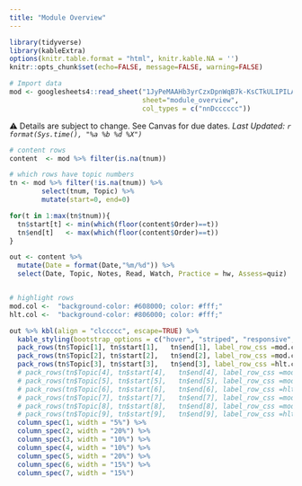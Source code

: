 ```yaml
---
title: "Module Overview"
---
```


```r
library(tidyverse)
library(kableExtra)
options(knitr.table.format = "html", knitr.kable.NA = '') 
knitr::opts_chunk$set(echo=FALSE, message=FALSE, warning=FALSE) 

# Import data
mod <- googlesheets4::read_sheet("1JyPeMAAHb3yrCzxDpnWqB7k-KsCTkULIPILAAsfai78", 
                                 sheet="module_overview", 
                                 col_types = c("nnDcccccc")) 
```

⚠️ Details are subject to change. See Canvas for due dates. 
_Last Updated: `r format(Sys.time(), "%a %b %d %X")`_ 


```r
# content rows
content  <- mod %>% filter(is.na(tnum))

# which rows have topic numbers 
tn <- mod %>% filter(!is.na(tnum)) %>% 
        select(tnum, Topic) %>%
        mutate(start=0, end=0)

for(t in 1:max(tn$tnum)){
  tn$start[t] <- min(which(floor(content$Order)==t))
  tn$end[t]   <- max(which(floor(content$Order)==t))
}

out <- content %>%
  mutate(Date = format(Date,"%m/%d")) %>%
  select(Date, Topic, Notes, Read, Watch, Practice = hw, Assess=quiz) 


# highlight rows
mod.col <-  "background-color: #608000; color: #fff;"
hlt.col <-  "background-color: #806000; color: #fff;"
```

```r
out %>% kbl(align = "clccccc", escape=TRUE) %>%
  kable_styling(bootstrap_options = c("hover", "striped", "responsive", "bordered")) %>% 
  pack_rows(tn$Topic[1], tn$start[1],   tn$end[1], label_row_css =mod.col) %>% 
  pack_rows(tn$Topic[2], tn$start[2],   tn$end[2], label_row_css =mod.col) %>%
  pack_rows(tn$Topic[3], tn$start[3],   tn$end[3], label_row_css =hlt.col) %>%
  # pack_rows(tn$Topic[4], tn$start[4],   tn$end[4], label_row_css =mod.col) %>%
  # pack_rows(tn$Topic[5], tn$start[5],   tn$end[5], label_row_css =mod.col) %>%
  # pack_rows(tn$Topic[6], tn$start[6],   tn$end[6], label_row_css =hlt.col) %>%
  # pack_rows(tn$Topic[7], tn$start[7],   tn$end[7], label_row_css =mod.col) %>%
  # pack_rows(tn$Topic[8], tn$start[8],   tn$end[8], label_row_css =mod.col) %>%
  # pack_rows(tn$Topic[9], tn$start[9],   tn$end[9], label_row_css =hlt.col) %>%
  column_spec(1, width = "5%") %>% 
  column_spec(2, width = "20%") %>%
  column_spec(3, width = "10%") %>%
  column_spec(4, width = "10%") %>% 
  column_spec(5, width = "20%") %>%
  column_spec(6, width = "15%") %>%
  column_spec(7, width = "15%")
```



